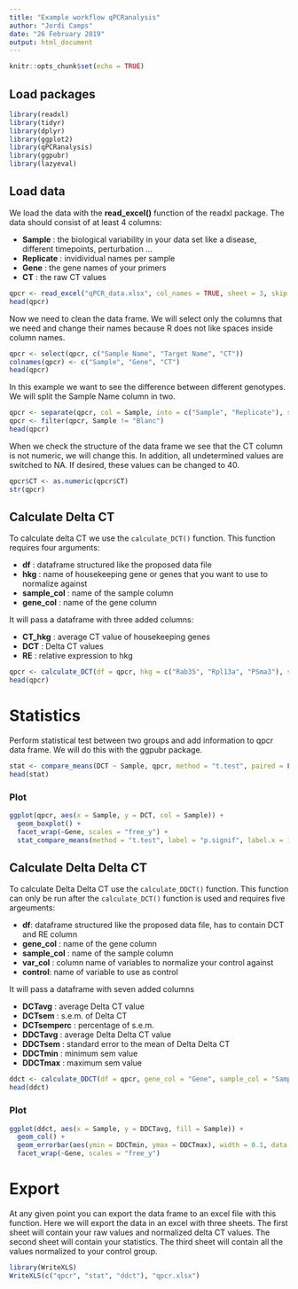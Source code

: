 ```yaml
---
title: "Example workflow qPCRanalysis"
author: "Jordi Camps"
date: "26 February 2019"
output: html_document
---
```


```r
knitr::opts_chunk$set(echo = TRUE)
```

## Load packages
```r
library(readxl)
library(tidyr)
library(dplyr)
library(ggplot2)
library(qPCRanalysis)
library(ggpubr)
library(lazyeval)
```

## Load data
We load the data with the **read_excel()** function of the readxl package. The data should consist of at least 4 columns:

* __Sample__ : the biological variability in your data set like a disease, different timepoints, perturbation ...
* __Replicate__ : invidividual names per sample
* __Gene__ : the gene names of your primers
* __CT__ : the raw CT values

```r
qpcr <- read_excel("qPCR_data.xlsx", col_names = TRUE, sheet = 3, skip = 35)
head(qpcr)
```

Now we need to clean the data frame. We will select only the columns that we need and change their names because R does not like spaces inside column names.
```r
qpcr <- select(qpcr, c("Sample Name", "Target Name", "CT"))
colnames(qpcr) <- c("Sample", "Gene", "CT")
head(qpcr)
```

In this example we want to see the difference between different genotypes. We will split the Sample Name column in two.
```r
qpcr <- separate(qpcr, col = Sample, into = c("Sample", "Replicate"), sep = "_")
qpcr <- filter(qpcr, Sample != "Blanc")
head(qpcr)
```

When we check the structure of the data frame we see that the CT column is not numeric, we will change this. In addition, all undetermined values are switched to NA. If desired, these values can be changed to 40.
```r
qpcr$CT <- as.numeric(qpcr$CT)
str(qpcr)
```

## Calculate Delta CT
To calculate delta CT we use the `calculate_DCT()` function. This function requires four arguments:

* __df__ : dataframe structured like the proposed data file
* __hkg__ : name of housekeeping gene or genes that you want to use to normalize against
* __sample_col__ : name of the sample column
* __gene_col__ : name of the gene column

It will pass a dataframe with three added columns: 

* __CT_hkg__ : average CT value of housekeeping genes
* __DCT__ : Delta CT values
* __RE__ : relative expression to hkg

```r
qpcr <- calculate_DCT(df = qpcr, hkg = c("Rab35", "Rpl13a", "PSma3"), sample_col = "Sample", gene_col = "Gene")
head(qpcr)
```

# Statistics
Perform statistical test between two groups and add information to qpcr data frame. We will do this with the ggpubr package.
```r
stat <- compare_means(DCT ~ Sample, qpcr, method = "t.test", paired = FALSE, group.by = "Gene")
head(stat)
```

### Plot
```r
ggplot(qpcr, aes(x = Sample, y = DCT, col = Sample)) +
  geom_boxplot() +
  facet_wrap(~Gene, scales = "free_y") +
  stat_compare_means(method = "t.test", label = "p.signif", label.x = 1.5)
```

## Calculate Delta Delta CT
To calculate Delta Delta CT use the `calculate_DDCT()` function. This function  can only be run after the `calculate_DCT()` function is used and requires five argeuments:

* __df__: dataframe structured like the proposed data file, has to contain DCT and RE column
* __gene_col__ : name of the gene column
* __sample_col__ : name of the sample column
* __var_col__ : column name of variables to normalize your control against
* __control__: name of variable to use as control

It will pass a dataframe with seven added columns

* __DCTavg__ : average Delta CT value
* __DCTsem__ : s.e.m. of Delta CT
* __DCTsemperc__ : percentage of s.e.m.
* __DDCTavg__ : average Delta Delta CT value
* __DDCTsem__ : standard error to the mean of Delta Delta CT
* __DDCTmin__ : minimum sem value
* __DDCTmax__ : maximum sem value

```r
ddct <- calculate_DDCT(df = qpcr, gene_col = "Gene", sample_col = "Sample", var_col = "Sample", control = "WT")
head(ddct)
```

### Plot
```r
ggplot(ddct, aes(x = Sample, y = DDCTavg, fill = Sample)) +
  geom_col() +
  geom_errorbar(aes(ymin = DDCTmin, ymax = DDCTmax), width = 0.1, data = ddct) +
  facet_wrap(~Gene, scales = "free_y")
```

# Export
At any given point you can export the data frame to an excel file with this function. Here we will export the data in an excel with three sheets. The first sheet will contain your raw values and normalized delta CT values. The second sheet will contain your statistics. The third sheet will contain all the values normalized to your control group.
```r
library(WriteXLS)
WriteXLS(c("qpcr", "stat", "ddct"), "qpcr.xlsx")
```
